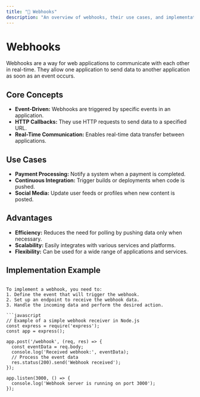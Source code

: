 ```yaml
---
title: "🔗 Webhooks"
description: "An overview of webhooks, their use cases, and implementation in web applications."
---
```


# Webhooks

Webhooks are a way for web applications to communicate with each other in real-time. They allow one application to send data to another application as soon as an event occurs.

## Core Concepts

- **Event-Driven:** Webhooks are triggered by specific events in an application.
- **HTTP Callbacks:** They use HTTP requests to send data to a specified URL.
- **Real-Time Communication:** Enables real-time data transfer between applications.

## Use Cases

- **Payment Processing:** Notify a system when a payment is completed.
- **Continuous Integration:** Trigger builds or deployments when code is pushed.
- **Social Media:** Update user feeds or profiles when new content is posted.

## Advantages

- **Efficiency:** Reduces the need for polling by pushing data only when necessary.
- **Scalability:** Easily integrates with various services and platforms.
- **Flexibility:** Can be used for a wide range of applications and services.

## Implementation Example
```

To implement a webhook, you need to:
1. Define the event that will trigger the webhook.
2. Set up an endpoint to receive the webhook data.
3. Handle the incoming data and perform the desired action.

```javascript
// Example of a simple webhook receiver in Node.js
const express = require('express');
const app = express();

app.post('/webhook', (req, res) => {
  const eventData = req.body;
  console.log('Received webhook:', eventData);
  // Process the event data
  res.status(200).send('Webhook received');
});

app.listen(3000, () => {
  console.log('Webhook server is running on port 3000');
});